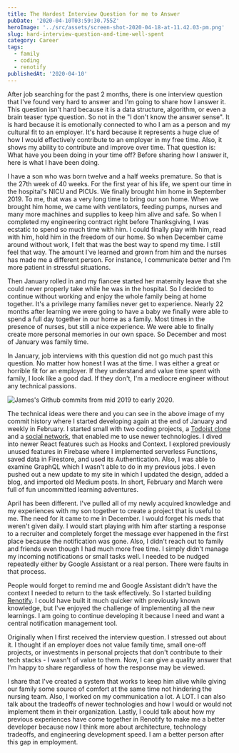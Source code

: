 ```yaml
---
title: The Hardest Interview Question for me to Answer
pubDate: '2020-04-10T03:59:30.755Z'
heroImage: '../src/assets/screen-shot-2020-04-18-at-11.42.03-pm.png'
slug: hard-interview-question-and-time-well-spent
category: Career
tags:
  - family
  - coding
  - renotify
publishedAt: '2020-04-10'
---
```

After job searching for the past 2 months, there is one interview question that I've found very hard to answer and I'm going to share how I answer it. This question isn't hard because it is a data structure, algorithm, or even a brain teaser type question. So not in the "I don't know the answer sense". It is hard because it is emotionally connected to who I am as a person and my cultural fit to an employer. It's hard because it represents a huge clue of how I would effectively contribute to an employer in my free time. Also, it shows my ability to contribute and improve over time. That question is: What have you been doing in your time off? Before sharing how I answer it, here is what I have been doing. 

I have a son who was born twelve and a half weeks premature. So that is the 27th week of 40 weeks. For the first year of his life, we spent our time in the hospital's NICU and PICUs. We finally brought him home in September 2019. To me, that was a very long time to bring our son home. When we brought him home, we came with ventilators, feeding pumps, nurses and many more machines and supplies to keep him alive and safe. So when I completed my engineering contract right before Thanksgiving, I was ecstatic to spend so much time with him. I could finally play with him, read with him, hold him in the freedom of our home. So when December came around without work, I felt that was the best way to spend my time. I still feel that way. The amount I've learned and grown from him and the nurses has made me a different person. For instance, I communicate better and I'm more patient in stressful situations.

Then January rolled in and my fiancee started her maternity leave that she could never properly take while he was in the hospital. So I decided to continue without working and enjoy the whole family being at home together. It's a privilege many families never get to experience. Nearly 22 months after learning we were going to have a baby we finally were able to spend a full day together in our home as a family. Most times in the presence of nurses, but still a nice experience. We were able to finally create more personal memories in our own space. So December and most of January was family time.

In January, job interviews with this question did not go much past this question. No matter how honest I was at the time. I was either a great or horrible fit for an employer. If they understand and value time spent with family, I look like a good dad. If they don't, I'm a mediocre engineer without any technical passions. 

![James's Github commits from mid 2019 to early 2020.](../../assets/screen-shot-2020-04-18-at-11.42.03-pm.png "James's Github commits from mid 2019 to early 2020.")

The technical ideas were there and you can see in the above image of my commit history where I started developing again at the end of January and weekly in February. I started small with two coding projects, a [Todoist clone](https://github.com/jamestewartjr/todoist-clone) and a [social network](https://github.com/jamestewartjr/socialDemo), that enabled me to use newer technologies. I dived into newer React features such as Hooks and Context. I explored previously unused features in Firebase where I implemented serverless Functions, saved data in Firestore, and used its Authentication. Also, I was able to examine GraphQL which I wasn't able to do in my previous jobs. I even pushed out a new update to my  site in which I updated the design, added a blog, and imported old Medium posts. In short, February and March were full of fun uncommitted learning adventures. 

April has been different. I've pulled all of my newly acquired knowledge and my experiences with my son together to create a project that is useful to me. The need for it came to me in December. I would forget his meds that weren't given daily. I would start playing with him after starting a response to a recruiter and completely forget the message ever happened in the first place because the notification was gone. Also, I didn't reach out to family and friends even though I had much more free time. I simply didn't manage my incoming notifications or small tasks well. I needed to be nudged repeatedly either by Google Assistant or a real person. There were faults in that process.

People would forget to remind me and Google Assistant didn't have the context I needed to return to the task effectively. So I started building [Renotify](http://renotify.io/). I could have built it much quicker with previously known knowledge, but I've enjoyed the challenge of implementing all the new learnings. I am going to continue developing it because I need and want a central notification management tool.

Originally when I first received the interview question. I stressed out about it. I thought if an employer does not value family time, small one-off projects, or investments in personal projects that don't contribute to their tech stacks - I wasn't of value to them. Now, I can give a quality answer that I'm happy to share regardless of how the response may be viewed.

I share that I've created a system that works to keep him alive while giving our family some source of comfort at the same time not hindering the nursing team. Also, I worked on my communication a lot. A LOT. I can also talk about the tradeoffs of newer technologies and how I would or would not implement them in their organization. Lastly, I could talk about how my previous experiences have come together in Renotify to make me a better developer because now I think more about architecture, technology tradeoffs, and engineering development speed. I am a better person after this gap in employment.
